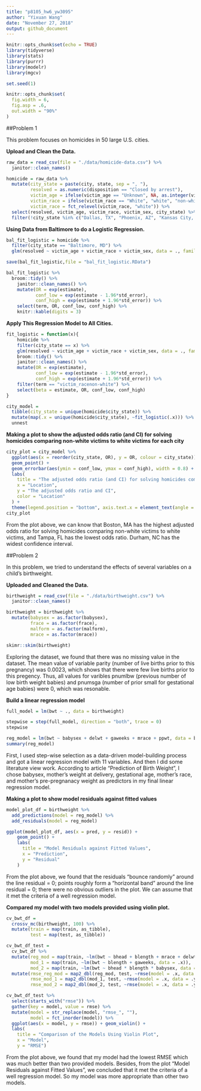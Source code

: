 ```yaml
---
title: "p8105_hw6_yw3095"
author: "Yixuan Wang"
date: "November 27, 2018"
output: github_document
---
```


```r
knitr::opts_chunk$set(echo = TRUE)
library(tidyverse)
library(stats)
library(purrr)
library(modelr)
library(mgcv)

set.seed(1)

knitr::opts_chunk$set(
  fig.width = 6,
  fig.asp = .6,
  out.width = "90%"
)
```

##Problem 1

This problem focuses on homicides in 50 large U.S. cities. 

**Upload and Clean the Data.**

```r
raw_data = read_csv(file = "./data/homicide-data.csv") %>% 
  janitor::clean_names() 

homicide = raw_data %>%  
  mutate(city_state = paste(city, state, sep = ", "),
         resolved = as.numeric(disposition == "Closed by arrest"),
         victim_age = ifelse(victim_age == "Unknown", NA, as.integer(victim_age)),
         victim_race = ifelse(victim_race == "White", "white", "non-white"),
         victim_race = fct_relevel(victim_race, "white")) %>% 
  select(resolved, victim_age, victim_race, victim_sex, city_state) %>% 
  filter(!city_state %in% c("Dallas, TX", "Phoenix, AZ", "Kansas City, MO", "Tulsa, AL"))
```

**Using Data from Baltimore to do a Logistic Regression.**
```r
bal_fit_logistic = homicide %>% 
  filter(city_state == "Baltimore, MD") %>% 
  glm(resolved ~ victim_age + victim_race + victim_sex, data = ., family = binomial()) 

save(bal_fit_logistic,file = "bal_fit_logistic.RData") 

bal_fit_logistic %>% 
  broom::tidy() %>% 
    janitor::clean_names() %>% 
    mutate(OR = exp(estimate),
           conf_low = exp(estimate - 1.96*std_error),
           conf_high = exp(estimate + 1.96*std_error)) %>% 
    select(term, OR, conf_low, conf_high) %>% 
    knitr::kable(digits = 3) 
```

**Apply This Regression Model to All Cities.**

```r
fit_logistic = function(x){
    homicide %>% 
    filter(city_state == x) %>% 
    glm(resolved ~ victim_age + victim_race + victim_sex, data = ., family = binomial()) %>%  
    broom::tidy() %>% 
    janitor::clean_names() %>% 
    mutate(OR = exp(estimate),
           conf_low = exp(estimate - 1.96*std_error),
           conf_high = exp(estimate + 1.96*std_error)) %>%
    filter(term == "victim_racenon-white") %>% 
    select(beta = estimate, OR, conf_low, conf_high)
}

city_model = 
  tibble(city_state = unique(homicide$city_state)) %>% 
  mutate(map(.x = unique(homicide$city_state), ~fit_logistic(.x))) %>% 
  unnest 
```


**Making a plot to show the adjusted odds ratio (and CI) for solving homicides comparing non-white victims to white victims for each city**

```r
city_plot = city_model %>% 
  ggplot(aes(x = reorder(city_state, OR), y = OR, colour = city_state)) + 
  geom_point() +
  geom_errorbar(aes(ymin = conf_low, ymax = conf_high), width = 0.8) +
  labs(
    title = "The adjusted odds ratio (and CI) for solving homicides comparing non-white victims to white victims for each city",
    x = "Location",
    y = "The adjusted odds ratio and CI",
    color = "Location"
  ) + 
  theme(legend.position = "bottom", axis.text.x = element_text(angle = 90))
city_plot
```

From the plot above, we can know that Boston, MA has the highest adjusted odds ratio for solving homicides comparing non-white victims to white victims, and Tampa, FL has the lowest odds ratio. Durham, NC has the widest confidence interval.

##Problem 2

In this problem, we tried to understand the effects of several variables on a child’s birthweight.

**Uploaded and Cleaned the Data.**

```r
birthweight = read_csv(file = "./data/birthweight.csv") %>%
  janitor::clean_names()  

birthweight = birthweight %>% 
  mutate(babysex = as.factor(babysex),
         frace = as.factor(frace),
         malform = as.factor(malform),
         mrace = as.factor(mrace))

skimr::skim(birthweight)
```

Exploring the dataset, we found that there was no missing value in the dataset. The mean value of variable parity (number of live births prior to this pregnancy) was 0.0023, which shows that there were few live births prior to this pregency. Thus, all values for varibles pnumlbw (previous number of low birth weight babies) and pnumsga (number of prior small for gestational age babies) were 0, which was resonable. 


**Build a linear regression model**
```r
full_model = lm(bwt ~ ., data = birthweight)

stepwise = step(full_model, direction = "both", trace = 0)
stepwise

reg_model = lm(bwt ~ babysex + delwt + gaweeks + mrace + ppwt, data = birthweight)
summary(reg_model)
```

First, I used step-wise selection as a data-driven model-building process and got a linear regression model with 11 variables. And then I did some literature view work. According to article "Prediction of Birth Weight", I chose babysex, mother's weight at delivery, gestational age, mother's race, and mother's pre-pregnanacy weight as predictors in my final linear regression model.

**Making a plot to show model residuals against fitted values**
```r
model_plot_df = birthweight %>% 
  add_predictions(model = reg_model) %>%
  add_residuals(model = reg_model)

ggplot(model_plot_df, aes(x = pred, y = resid)) +
    geom_point() +
    labs(
      title = "Model Residuals against Fitted Values",
      x = "Prediction",
      y = "Residual"
    )
```

From the plot above, we found that the residuals "bounce randomly" around the line residual = 0; points roughly form a "horizontal band" around the line residual = 0; there were no obvious outliers in the plot. We can assume that it met the criteria of a well regression model.


**Compared my model with two models provided using violin plot.**

```r
cv_bwt_df =
  crossv_mc(birthweight, 100) %>% 
  mutate(train = map(train, as_tibble),
         test = map(test, as_tibble))

cv_bwt_df_test = 
  cv_bwt_df %>% 
  mutate(reg_mod = map(train, ~lm(bwt ~ bhead + blength + mrace + delwt + gaweeks + smoken + ppbmi + babysex + parity + ppwt + fincome, data = .x)),
         mod_1 = map(train, ~lm(bwt ~ blength + gaweeks, data = .x)),
         mod_2 = map(train, ~lm(bwt ~ bhead * blength * babysex, data = .x))) %>% 
  mutate(rmse_reg_mod = map2_dbl(reg_mod, test, ~rmse(model = .x, data = .y)),
         rmse_mod_1 = map2_dbl(mod_1, test, ~rmse(model = .x, data = .y)),
         rmse_mod_2 = map2_dbl(mod_2, test, ~rmse(model = .x, data = .y)))
```
```r
cv_bwt_df_test %>% 
  select(starts_with("rmse")) %>% 
  gather(key = model, value = rmse) %>% 
  mutate(model = str_replace(model, "rmse_", ""),
         model = fct_inorder(model)) %>% 
  ggplot(aes(x = model, y = rmse)) + geom_violin() + 
  labs(
    title = "Comparison of the Models Using Violin Plot",
    x = "Model",
    y = "RMSE")
```

From the plot above, we found that my model had the lowest RMSE which was much better than two provided models. Besides, from the plot "Model Residuals against Fitted Values", we concluded that it met the criteria of a well regression model. So my model was more appropriate than other two models.

